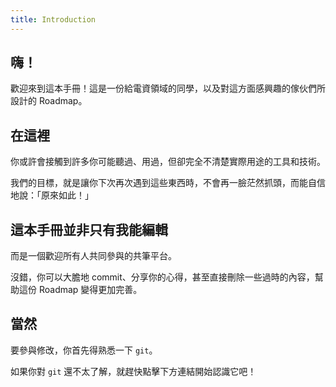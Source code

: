 ```yaml
---
title: Introduction
---
```


## 嗨！

歡迎來到這本手冊！這是一份給電資領域的同學，以及對這方面感興趣的傢伙們所設計的 Roadmap。

## 在這裡

你或許會接觸到許多你可能聽過、用過，但卻完全不清楚實際用途的工具和技術。

我們的目標，就是讓你下次再次遇到這些東西時，不會再一臉茫然抓頭，而能自信地說：「原來如此！」

## 這本手冊並非只有我能編輯

而是一個歡迎所有人共同參與的共筆平台。

沒錯，你可以大膽地 commit、分享你的心得，甚至直接刪除一些過時的內容，幫助這份 Roadmap 變得更加完善。

## 當然

要參與修改，你首先得熟悉一下 `git`。

如果你對 `git` 還不太了解，就趕快點擊下方連結開始認識它吧！
